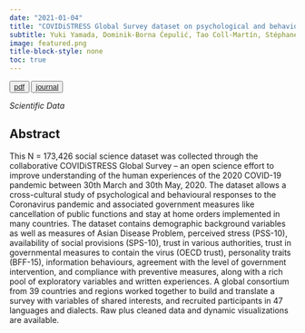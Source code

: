 ```yaml
---
date: "2021-01-04"
title: "COVIDiSTRESS Global Survey dataset on psychological and behavioural consequences of the COVID-19 outbreak"
subtitle: Yuki Yamada, Dominik-Borna Ćepulić, Tao Coll-Martín, Stéphane Debove, Guillaume Gautreau, Hyemin Han, Jesper Rasmussen, Thao P. Tran, Giovanni A. Travaglino, COVIDiSTRESS Global Survey Consortium, Andreas Lieberoth
image: featured.png
title-block-style: none
toc: true
---
```


<button type="button" class="btn btn-outline-success"><a href="/publications/sd2021/COVIDiSTRESSdata.pdf">pdf</a></button>

<button type="button" class="btn btn-outline-success"><a href="https://doi.org/10.1038/s41597-020-00784-9">journal</a></button>

*Scientific Data*

## Abstract 
This N = 173,426 social science dataset was collected through the collaborative COVIDiSTRESS Global Survey – an open science effort to improve understanding of the human experiences of the 2020 COVID-19 pandemic between 30th March and 30th May, 2020. The dataset allows a cross-cultural study of psychological and behavioural responses to the Coronavirus pandemic and associated government measures like cancellation of public functions and stay at home orders implemented in many countries. The dataset contains demographic background variables as well as measures of Asian Disease Problem, perceived stress (PSS-10), availability of social provisions (SPS-10), trust in various authorities, trust in governmental measures to contain the virus (OECD trust), personality traits (BFF-15), information behaviours, agreement with the level of government intervention, and compliance with preventive measures, along with a rich pool of exploratory variables and written experiences. A global consortium from 39 countries and regions worked together to build and translate a survey with variables of shared interests, and recruited participants in 47 languages and dialects. Raw plus cleaned data and dynamic visualizations are available.
